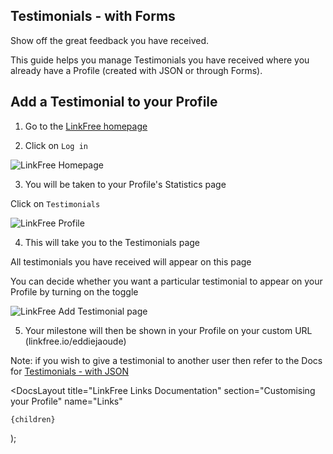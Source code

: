 
## Testimonials - with Forms

Show off the great feedback you have received.

This guide helps you manage Testimonials you have received where you already have a Profile (created with JSON or through Forms).

## Add a Testimonial to your Profile

1. Go to the [LinkFree homepage](https://linkfree.io/)

2. Click on `Log in`

![LinkFree Homepage](https://github.com/EddieHubCommunity/LinkFree/assets/82668196/ce980ed7-ad4d-42c0-886c-447a2e2ab936)

3. You will be taken to your Profile's Statistics page

Click on `Testimonials`

![LinkFree Profile](https://github.com/EddieHubCommunity/LinkFree/assets/82668196/6ea75170-adf2-4e2d-a9b1-90b1cce2c98d)

4. This will take you to the Testimonials page

All testimonials you have received will appear on this page

You can decide whether you want a particular testimonial to appear on your Profile by turning on the toggle

![LinkFree Add Testimonial page](https://github.com/EddieHubCommunity/LinkFree/assets/82668196/301920f0-c9b5-403a-80db-d1eaccf190b7)

5. Your milestone will then be shown in your Profile on your custom URL (linkfree.io/eddiejaoude)

Note: if you wish to give a testimonial to another user then refer to the Docs for [Testimonials - with JSON](/docs/how-to-guides/testimonials-json)

  <DocsLayout
    title="LinkFree Links Documentation"
    section="Customising your Profile"
    name="Links"
  >
    {children}
  </DocsLayout>
);
